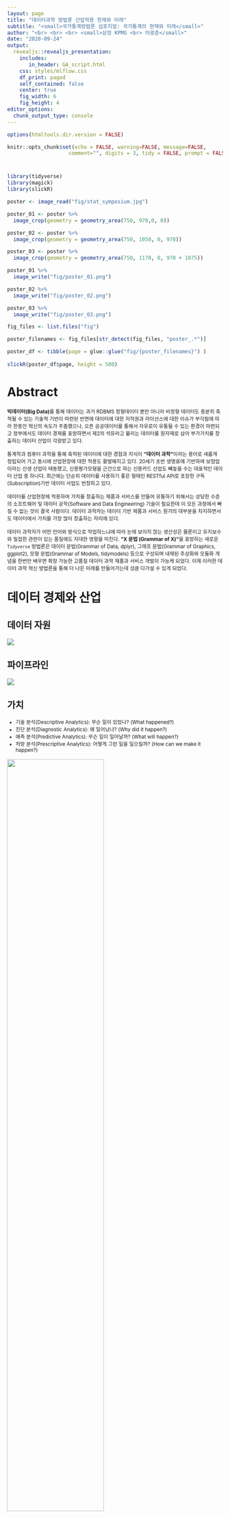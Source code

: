 ```yaml
---
layout: page
title: "데이터과학 방법론 산업적용 현재와 미래"
subtitle: "<small>국가통계방법론 심포지엄: 국가통계의 현재와 미래</small>"
author: "<br> <br> <br> <small>삼정 KPMG <br> 이광춘</small>"
date: "2020-09-24"
output:
  revealjs::revealjs_presentation:
    includes:
       in_header: GA_script.html
    css: styles/mlflow.css
    df_print: paged
    self_contained: false
    center: true
    fig_width: 6
    fig_height: 4
editor_options: 
  chunk_output_type: console
---
```


```r
options(htmltools.dir.version = FALSE)

knitr::opts_chunk$set(echo = FALSE, warning=FALSE, message=FALSE,
                    comment="", digits = 3, tidy = FALSE, prompt = FALSE, fig.align = 'center')

```

# 

```r
library(tidyverse)
library(magick)
library(slickR)

poster <- image_read("fig/stat_symposium.jpg")

poster_01 <- poster %>% 
  image_crop(geometry = geometry_area(750, 970,0, 0))

poster_02 <- poster %>% 
  image_crop(geometry = geometry_area(750, 1050, 0, 970))

poster_03 <- poster %>% 
  image_crop(geometry = geometry_area(750, 1170, 0, 970 + 1075))

poster_01 %>% 
  image_write("fig/poster_01.png")

poster_02 %>% 
  image_write("fig/poster_02.png")

poster_03 %>% 
  image_write("fig/poster_03.png")

fig_files <- list.files("fig")

poster_filenames <- fig_files[str_detect(fig_files, "poster_.*")]

poster_df <- tibble(page = glue::glue("fig/{poster_filenames}") )
  
slickR(poster_df$page, height = 500)

```


# Abstract

<p style="text-align:left;"> 
<small>
 **빅데이터(Big Data)**를 통해 데이터는 과거 RDBMS 정형데이터 뿐만 아니라 비정형 데이터도 충분히 축적될 수 있는 기술적 기반이 마련된 반면에 데이터에 대한 저작권과 라이선스에 대한 이슈가 부각됨에 따라 한동안 혁신의 속도가 주춤했으나, 오픈 공공데이터를 통해서 자유로이 유통될 수 있는 환경이 마련되고 정부에서도 데이터 경제를 표방하면서 제2의 석유라고 불리는 데이터를 원자재로 삼아 부가가치를 창출하는 데이터 산업이 각광받고 있다.
<br>
<br>
  통계학과 컴퓨터 과학을 통해 축적된 데이터에 대한 경험과 지식이 **"데이터 과학"**이라는 용어로 새롭게 정립되어 가고 동시에 산업현장에 대한 적용도 활발해지고 있다. 20세기 초반 생명표에 기반하여 보험업이라는 신생 산업이 태동했고, 신용평가모형을 근간으로 하는 신용카드 산업도 빼놓을 수는 대표적인 데이터 산업 중 하나다. 최근에는 단순히 데이터를 사용하기 좋은 형태인 RESTful API로 포장한 구독(Subscription)기반 데이터 사업도 번창하고 있다.
<br>
<br>
  데이터를 산업현장에 적용하여 가치를 창출하는 제품과 서비스를 만들어 유통하기 위해서는 상당한 수준의 소프트웨어 및 데이터 공학(Software and Data Engineering) 기술이 필요한데 이 모든 과정에서 빠질 수 없는 것이 결국 사람이다. 데이터 과학자는 데이터 기반 제품과 서비스 원가의 대부분을 차지하면서도 데이터에서 가치를 가장 많이 창출하는 자리에 있다. 
<br>
<br>
  데이터 과학자가 어떤 언어와 방식으로 작업하느냐에 따라 눈에 보이지 않는 생산성은 물론이고 유지보수와 밀접한 관련이 있는 품질에도 지대한 영향을 미친다. **"X 문법 (Grammar of X)"**을 표방하는 새로운 `Tidyverse` 방법론은 데이터 문법(Grammar of Data, dplyr), 그래프 문법(Grammar of Graphics, ggplot2), 모형 문법(Grammar of Models, tidymodels) 등으로 구성되며 내재된 추상화와 모듈화 개념을 한번만 배우면 확장 가능한 고품질 데이터 과학 제품과 서비스 개발이 가능케 되었다. 이제 이러한 데이터 과학 혁신 방법론을 통해 더 나은 미래를 만들어가는데 성큼 다가설 수 있게 되었다. 
</small>
</p>

# 데이터 경제와 산업

## 데이터 자원

![](fig/economist-bigdata-oil.png)

## 파이프라인

![](fig/data-economy-industry.png)

## 가치 {#data-value}

<small>
<ul>
  <li>기술 분석(Descriptive Analytics): 무슨 일이 있었나? (What happened?)</li>
  <li>진단 분석(Diagnostic Analytics): 왜 일어났나? (Why did it happen?)</li>
  <li>예측 분석(Predictive Analytics): 무슨 일이 일어날까? (What will happen?)</li>
  <li>처방 분석(Prescriptive Analytics): 어떻게 그런 일을 일으킬까? (How can we make it happen?)</li>
</ul>
</small>

![](fig/ds-gartner.png){#id .class width="67%"}

## 비용 {#data-science-cost}

![](fig/data-science-cost.png){#id .class width="77%"}

## 자동화 

![](fig/automated-machine-learning.png){#id .class width="77%"}

## MSA

![](fig/micro-service-architecture.png)

# `Tidyverse`

## (비)정형 데이터와 함수

```r
library(tidyverse)
library(slickR)

file_path <- c("fig/intree-xy.png", "fig/intree-xy-x.png", "fig/intree-xy-y.png", "fig/intree-xy-f.png")

y_fx_df <- tibble(img_path = file_path)

slickR(y_fx_df$img_path, height = 350) 
```

## 데이터 사이언스 운영체제

![tidyverse 운영체제](fig/tidyvese_os.png){#id .class width=80% height=80%}

[이광춘 ( 삼정 KPMG 상무), "데이터 사이언스 운영체제 - `tidyverse`", 한국통계학회 소식지 2019년 10월호](https://statkclee.github.io/ds-authoring/ds-stat-tidyverse.html)

## 작업 흐름

![Tidyverse 데이터 사이언스 작업흐름](fig/maso_tidyverse.png){#id .class width=100%}

## 기계학습 알고리즘

![](fig/programming_machine_learning_comparison.png)

## CRISP-DM &rarr; MDP

![](fig/DALEXverse.png)

# X 문법 (Grammar of X)

<br>
<br>

- Reuse existing data structures; 기존 자료구조 재사용.
- Compose simple functions with the pipe; 파이프(pipe)를 사용해서 단순한 함수를 조합.
- Embrace functional programming; 함수형 프로그래밍을 적극 포용.
- Design for humans; 인간을 위한 설계

## 글쓰기 문법: `Rmd`

![](fig/sharing-yml.png)

출처: https://statkclee.github.io/comp_document/

## 데이터 문법: `dplyr`

![](fig/pliers-metaphor.png)

출처: https://statkclee.github.io/data-science/

## 그래프 문법: `ggplot2`

![](fig/ggplot_why.png)

출처: https://statkclee.github.io/viz/

## 테이블 문법: `gt`

![](fig/gt-concept.png)

출처: https://statkclee.github.io/data-science/ds-table-gt-kable.html

## 텍스트 문법: `tidytext`

![](fig/nlp-ai-workflow.png)

출처: https://statkclee.github.io/text/nlp-twitter-tidytext.html

## 모형 문법: `tidymodels`

![](fig/tidymodels-tidyverse.png)

출처: https://statkclee.github.io/model/tidyverse-model.html

# 예측 모형 (Predictive Model)

## 펭귄 데이터셋

![](fig/penguin-dataset.png)

- [펭귄 vs 붓꽃 데이터](https://statkclee.github.io/data-science/ds-iris-penguin.html)

## 탐색적 데이터 분석

![](fig/penguin-rayshader-small.gif)

- [Tidy Tuesday: Plamer Penguins](https://github.com/rfordatascience/tidytuesday/blob/master/data/2020/2020-07-28/readme.md), [Palmer Penguin Dataset, 3D ggplot](https://gist.github.com/tylermorganwall/6397f160e4e587757199fe819b6cb040)

## 모형 아키텍쳐

| 앙상블 | Random Forest | XGBoost |
|--------|----------------|---------|
|![](fig/penguin-arch-ensemble.png)| ![](fig/penguin-arch-rf.png) | ![](fig/penguin-arch-xgb.png) |

- [펭귄 성별예측모형: tidymodels](https://statkclee.github.io/model/tidyverse-parsnip-penguin.html)

## 모형 최적화: Hyper Parameter Tuning

![](fig/xgboost-python.png)

- [펭귄 성별예측모형: tidymodels - Hyper Parameter](https://statkclee.github.io/model/tidyverse-parsnip-penguin-hyper-parameter.html)

## 모형 배포: RESTful API

![](fig/penguin-restful-api.png)

- [펭귄 성별예측모형: tidymodels - RESTful API](https://statkclee.github.io/model/tidyverse-parsnip-penguin-RESTful-api.html)

## 설명가능한 예측모형: Explainable AI

![](fig/mdp-DALEX.png)

- [펭귄 성별예측모형: tidymodels - MDP / DALEX](https://statkclee.github.io/model/tidyverse-parsnip-penguin-DALEX.html)

## `tidyposterior` 모형 평가

![](fig/penguin-tidyposterior.png)

- [펭귄 성별예측모형: tidyposterior](https://statkclee.github.io/model/model-tidyposterior.html)

## 예측모형 모의평가: Shiny

![](fig/penguin-shiny-predictive-model.gif)

- [펭귄 성별예측모형: tidymodels - Shiny](https://statkclee.github.io/model/tidyverse-parsnip-penguin-shiny.html)

# 데이터 과학 커뮤니티

- [Seoul R Meetup Group: Meetup.com](https://www.meetup.com/seoul-r-meetup/)
- [Facebook Group: Tidyverse Korea](https://www.facebook.com/groups/tidyverse/)
- [Seoul R Meetup Website](https://tidyverse-korea.github.io/seoul-R/)
- [Shiny Korea Meetup](https://github.com/shinykorea/Meetup)
- [웹에서 하는 R 통계](http://web-r.org/)